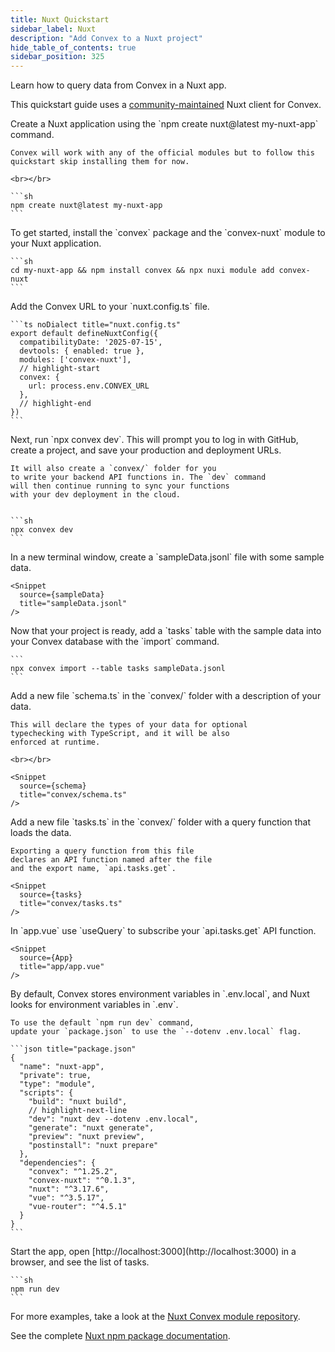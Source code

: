 ```yaml
---
title: Nuxt Quickstart
sidebar_label: Nuxt
description: "Add Convex to a Nuxt project"
hide_table_of_contents: true
sidebar_position: 325
---
```



Learn how to query data from Convex in a Nuxt app.

This quickstart guide uses a [community-maintained](/client/vue/nuxt.md) Nuxt
client for Convex.

<StepByStep>
  <Step title="Create a Nuxt application">
    Create a Nuxt application using the `npm create nuxt@latest my-nuxt-app` command.

    Convex will work with any of the official modules but to follow this quickstart skip installing them for now.

    <br></br>

    ```sh
    npm create nuxt@latest my-nuxt-app
    ```

  </Step>

  <Step title="Install the Convex library">
    To get started, install the `convex` package and the `convex-nuxt` module to your Nuxt application.

    ```sh
    cd my-nuxt-app && npm install convex && npx nuxi module add convex-nuxt
    ```

  </Step>

  <Step title="Add the Convex URL">
    Add the Convex URL to your `nuxt.config.ts` file.

    ```ts noDialect title="nuxt.config.ts"
    export default defineNuxtConfig({
      compatibilityDate: '2025-07-15',
      devtools: { enabled: true },
      modules: ['convex-nuxt'],
      // highlight-start
      convex: {
        url: process.env.CONVEX_URL
      },
      // highlight-end
    })
    ```

  </Step>

  <Step title="Set up a Convex dev deployment">
    Next, run `npx convex dev`. This
    will prompt you to log in with GitHub,
    create a project, and save your production and deployment URLs.

    It will also create a `convex/` folder for you
    to write your backend API functions in. The `dev` command
    will then continue running to sync your functions
    with your dev deployment in the cloud.


    ```sh
    npx convex dev
    ```

  </Step>

  <Step title="Create sample data for your database">
    In a new terminal window, create a `sampleData.jsonl`
    file with some sample data.

    <Snippet
      source={sampleData}
      title="sampleData.jsonl"
    />

  </Step>

  <Step title="Add the sample data to your database">
    Now that your project is ready, add a `tasks` table
    with the sample data into your Convex database with
    the `import` command.

    ```
    npx convex import --table tasks sampleData.jsonl
    ```

  </Step>

  <Step title="(optional) Define a schema">
    Add a new file `schema.ts` in the `convex/` folder
    with a description of your data.

    This will declare the types of your data for optional
    typechecking with TypeScript, and it will be also
    enforced at runtime.

    <br></br>

    <Snippet
      source={schema}
      title="convex/schema.ts"
    />

  </Step>

  <Step title="Expose a database query">
    Add a new file `tasks.ts` in the `convex/` folder
    with a query function that loads the data.

    Exporting a query function from this file
    declares an API function named after the file
    and the export name, `api.tasks.get`.

    <Snippet
      source={tasks}
      title="convex/tasks.ts"
    />

  </Step>

  <Step title="Display the data in your app">
    In `app.vue` use `useQuery` to subscribe your `api.tasks.get`
    API function.

    <Snippet
      source={App}
      title="app/app.vue"
    />

  </Step>

  <Step title="Update script to start development server">
    By default, Convex stores environment variables in `.env.local`, and Nuxt
    looks for environment variables in `.env`.

    To use the default `npm run dev` command,
    update your `package.json` to use the `--dotenv .env.local` flag.

    ```json title="package.json"
    {
      "name": "nuxt-app",
      "private": true,
      "type": "module",
      "scripts": {
        "build": "nuxt build",
        // highlight-next-line
        "dev": "nuxt dev --dotenv .env.local",
        "generate": "nuxt generate",
        "preview": "nuxt preview",
        "postinstall": "nuxt prepare"
      },
      "dependencies": {
        "convex": "^1.25.2",
        "convex-nuxt": "^0.1.3",
        "nuxt": "^3.17.6",
        "vue": "^3.5.17",
        "vue-router": "^4.5.1"
      }
    }
    ```

  </Step>

  <Step title="Start the app">
    Start the app, open [http://localhost:3000](http://localhost:3000) in a browser,
    and see the list of tasks.

    ```sh
    npm run dev
    ```

  </Step>

</StepByStep>

For more examples, take a look at the
[Nuxt Convex module repository](https://github.com/chris-visser/convex-nuxt).

See the complete
[Nuxt npm package documentation](https://www.npmjs.com/package/convex-nuxt).
